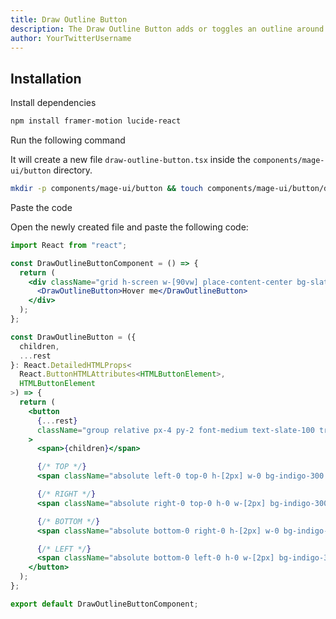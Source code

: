 ```yaml
---
title: Draw Outline Button
description: The Draw Outline Button adds or toggles an outline around an element, enhancing visibility and focus in the UI.
author: YourTwitterUsername
---
```


<ComponentPreview name="button-draw-outline-button--docs" />

## Installation

<Steps>
<Step>Install dependencies</Step>

```bash
npm install framer-motion lucide-react
```

<Step>Run the following command</Step>

It will create a new file `draw-outline-button.tsx` inside the `components/mage-ui/button` directory.

```bash 
mkdir -p components/mage-ui/button && touch components/mage-ui/button/draw-outline-button.tsx
```

<Step>Paste the code</Step> 

Open the newly created file and paste the following code:

```jsx 
import React from "react";

const DrawOutlineButtonComponent = () => {
  return (
    <div className="grid h-screen w-[90vw] place-content-center bg-slate-900 p-4">
      <DrawOutlineButton>Hover me</DrawOutlineButton>
    </div>
  );
};

const DrawOutlineButton = ({
  children,
  ...rest
}: React.DetailedHTMLProps<
  React.ButtonHTMLAttributes<HTMLButtonElement>,
  HTMLButtonElement
>) => {
  return (
    <button
      {...rest}
      className="group relative px-4 py-2 font-medium text-slate-100 transition-colors duration-[400ms] hover:text-indigo-300"
    >
      <span>{children}</span>

      {/* TOP */}
      <span className="absolute left-0 top-0 h-[2px] w-0 bg-indigo-300 transition-all duration-100 group-hover:w-full" />

      {/* RIGHT */}
      <span className="absolute right-0 top-0 h-0 w-[2px] bg-indigo-300 transition-all delay-100 duration-100 group-hover:h-full" />

      {/* BOTTOM */}
      <span className="absolute bottom-0 right-0 h-[2px] w-0 bg-indigo-300 transition-all delay-200 duration-100 group-hover:w-full" />

      {/* LEFT */}
      <span className="absolute bottom-0 left-0 h-0 w-[2px] bg-indigo-300 transition-all delay-300 duration-100 group-hover:h-full" />
    </button>
  );
};

export default DrawOutlineButtonComponent;

```
</Steps>


